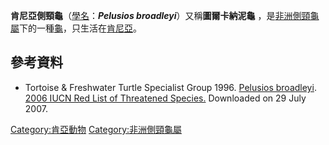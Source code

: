 {{Speciesbox
| image = 
| status = VU
| status_system = IUCN2.3
| genus = Pelusios
| species = broadleyi
| authority = Bour, 1986
| synonyms = 
* ''Pelusios broadleyi'' <small>Bour, 1986</small>
* ''Pelusios broadlyi'' <small>Wood, 2006</small> ''([[ex_errore|ex errore]])''
| synonyms_ref=<ref name="Fritz 2007">{{Cite journal | journal = Vertebrate Zoology | title = Checklist of Chelonians of the World | date = 2007 | author = Fritz Uwe | coauthors = Peter Havaš | volume = 57 | issue = 2 | pages = 346 | id = ISSN 18640-5755 | url = http://www.cnah.org/pdf_files/851.pdf | archiveurl = https://www.webcitation.org/5v20ztMND?url=http://www.cnah.org/pdf_files/851.pdf | archivedate = 2010-12-17 | accessdate = 29 May 2012 | deadurl = yes }}</ref>
}}
'''肯尼亞側頸龜'''（[[學名|學名]]：'''''Pelusios broadleyi'''''）又稱'''圖爾卡納泥龜''' ，是[[非洲側頸龜屬|非洲側頸龜屬]]下的一種[[龜|龜]]，只生活在[[肯尼亞|肯尼亞]]。

==參考資料==
{{reflist}}
* Tortoise & Freshwater Turtle Specialist Group 1996.  [http://www.iucnredlist.org/search/details.php/16529/all Pelusios broadleyi].   [http://www.iucnredlist.org 2006 IUCN Red List of Threatened Species. ] {{WebCite|url=https://www.webcitation.org/6137CKTqL?url=http://www.iucnredlist.org/ |date=20110819073403 |dateformat=iso }}  Downloaded on 29 July 2007.
{{Taxonbar|from=Q849968}}

[[Category:肯亞動物|Category:肯亞動物]]
[[Category:非洲側頸龜屬|Category:非洲側頸龜屬]]


{{turtle-stub}}